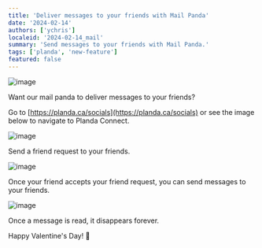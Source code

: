 ```yaml
---
title: 'Deliver messages to your friends with Mail Panda'
date: '2024-02-14'
authors: ['ychris']
localeid: '2024-02-14_mail'
summary: 'Send messages to your friends with Mail Panda.'
tags: ['planda', 'new-feature']
featured: false
---
```


![image](/blog/mail/panda.png)

Want our mail panda to deliver messages to your friends?

Go to [https://planda.ca/socials](https://planda.ca/socials) or see the image below to navigate to Planda Connect.

![image](/blog/mail/find.png)

Send a friend request to your friends.

![image](/blog/mail/friend_req.png)

Once your friend accepts your friend request, you can send messages to your friends.

![image](/blog/mail/messages.png)

Once a message is read, it disappears forever.

Happy Valentine's Day! 💌

